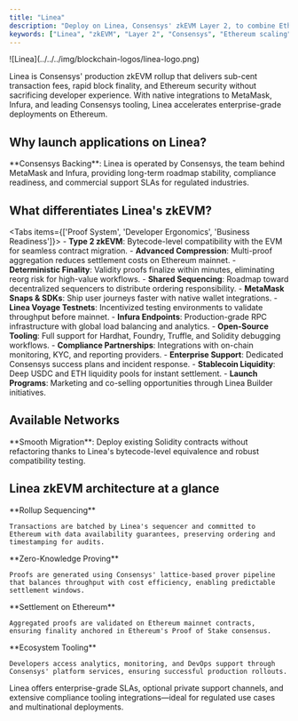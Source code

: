 ```yaml
---
title: "Linea"
description: "Deploy on Linea, Consensys' zkEVM Layer 2, to combine Ethereum-grade security with low fees and fast confirmations."
keywords: ["Linea", "zkEVM", "Layer 2", "Consensys", "Ethereum scaling", "zero-knowledge rollup", "Linea Voyage", "Linea mainnet"]
---
```



<div className="flex items-start gap-6 mb-8">
  <div className="flex-shrink-0 w-16">
    ![Linea](../../../img/blockchain-logos/linea-logo.png)
  </div>
  <div className="flex-1">
    <p className="text-lg mb-4">
      Linea is Consensys' production zkEVM rollup that delivers sub-cent transaction fees, rapid block finality, and Ethereum security without sacrificing developer experience. With native integrations to MetaMask, Infura, and leading Consensys tooling, Linea accelerates enterprise-grade deployments on Ethereum.
    </p>
  </div>
</div>

## Why launch applications on Linea?

<Cards>
  <Card title="Ethereum Security" description="Zero-knowledge proofs inherit Ethereum's security while providing deterministic finality for mission-critical use cases." />
  <Card title="Native Tooling" description="First-class support from MetaMask, Infura, Besu, and Truffle reduces integration time for enterprise teams." />
  <Card title="Cost Efficiency" description="Average fees below $0.05 enable micro-transactions, loyalty experiences, and data-rich workflows." />
  <Card title="Global Ecosystem" description="100+ DeFi, gaming, and infrastructure partners available through Linea's Voyage and Builder programs." />
</Cards>

<Callout type="info">
  **Consensys Backing**: Linea is operated by Consensys, the team behind MetaMask and Infura, providing long-term roadmap stability, compliance readiness, and commercial support SLAs for regulated industries.
</Callout>

## What differentiates Linea's zkEVM?

<Tabs items={['Proof System', 'Developer Ergonomics', 'Business Readiness']}>
  <Tab value="Proof System">
    - **Type 2 zkEVM**: Bytecode-level compatibility with the EVM for seamless contract migration.
    - **Advanced Compression**: Multi-proof aggregation reduces settlement costs on Ethereum mainnet.
    - **Deterministic Finality**: Validity proofs finalize within minutes, eliminating reorg risk for high-value workflows.
    - **Shared Sequencing**: Roadmap toward decentralized sequencers to distribute ordering responsibility.
  </Tab>
  <Tab value="Developer Ergonomics">
    - **MetaMask Snaps & SDKs**: Ship user journeys faster with native wallet integrations.
    - **Linea Voyage Testnets**: Incentivized testing environments to validate throughput before mainnet.
    - **Infura Endpoints**: Production-grade RPC infrastructure with global load balancing and analytics.
    - **Open-Source Tooling**: Full support for Hardhat, Foundry, Truffle, and Solidity debugging workflows.
  </Tab>
  <Tab value="Business Readiness">
    - **Compliance Partnerships**: Integrations with on-chain monitoring, KYC, and reporting providers.
    - **Enterprise Support**: Dedicated Consensys success plans and incident response.
    - **Stablecoin Liquidity**: Deep USDC and ETH liquidity pools for instant settlement.
    - **Launch Programs**: Marketing and co-selling opportunities through Linea Builder initiatives.
  </Tab>
</Tabs>

## Available Networks

<Cards>
  <Card 
    title="Linea Mainnet" 
    description="Production zkEVM network secured by Ethereum. Ideal for consumer-scale applications needing low fees, rapid finality, and seamless MetaMask adoption."
  />
  <Card 
    title="Linea Sepolia" 
    description="Go-to testnet for staging deployments with faucet availability, L2 data availability testing, and configurable throughput scenarios."
  />
</Cards>

<Callout type="tip">
  **Smooth Migration**: Deploy existing Solidity contracts without refactoring thanks to Linea's bytecode-level equivalence and robust compatibility testing.
</Callout>

## Linea zkEVM architecture at a glance

<Steps>
  <Step>
    **Rollup Sequencing**

    Transactions are batched by Linea's sequencer and committed to Ethereum with data availability guarantees, preserving ordering and timestamping for audits.
  </Step>

  <Step>
    **Zero-Knowledge Proving**

    Proofs are generated using Consensys' lattice-based prover pipeline that balances throughput with cost efficiency, enabling predictable settlement windows.
  </Step>

  <Step>
    **Settlement on Ethereum**

    Aggregated proofs are validated on Ethereum mainnet contracts, ensuring finality anchored in Ethereum's Proof of Stake consensus.
  </Step>

  <Step>
    **Ecosystem Tooling**

    Developers access analytics, monitoring, and DevOps support through Consensys' platform services, ensuring successful production rollouts.
  </Step>
</Steps>

<Callout type="info">
  Linea offers enterprise-grade SLAs, optional private support channels, and extensive compliance tooling integrations—ideal for regulated use cases and multinational deployments.
</Callout>
